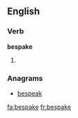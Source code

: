 ==English==

===Verb===
'''bespake'''

# {{archaic}} {{simple past of|bespeak}}

===Anagrams===
* [[bespeak#English|bespeak]]

[[fa:bespake]]
[[fr:bespake]]